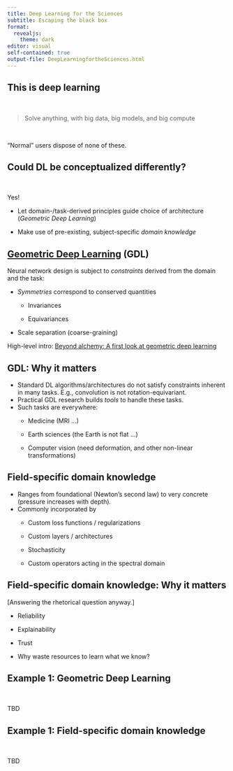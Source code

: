 ```yaml
---
title: Deep Learning for the Sciences
subtitle: Escaping the black box
format:
  revealjs: 
    theme: dark
editor: visual
self-contained: true
output-file: DeepLearningfortheSciences.html
---
```


## This is deep learning

<br />

> Solve anything, with big data, big models, and big compute

<br />

"Normal" users dispose of none of these.

## Could DL be conceptualized differently?

<br />

Yes!

-   Let domain-/task-derived principles guide choice of architecture (*Geometric Deep Learning*)

-   Make use of pre-existing, subject-specific *domain knowledge*

## [Geometric Deep Learning](https://arxiv.org/abs/2104.13478) (GDL)

Neural network design is subject to *constraints* derived from the domain and the task:

-   *Symmetries* correspond to conserved quantities

    -   Invariances

    -   Equivariances

-   Scale separation (coarse-graining)

High-level intro: [Beyond alchemy: A first look at geometric deep learning](https://blogs.rstudio.com/ai/posts/2021-08-26-geometric-deep-learning/)

## GDL: Why it matters

-   Standard DL algorithms/architectures do not satisfy constraints inherent in many tasks. E.g., convolution is not rotation-equivariant.
-   Practical GDL research builds *tools* to handle these tasks.
-   Such tasks are everywhere:
    -   Medicine (MRI ...)

    -   Earth sciences (the Earth is not flat ...)

    -   Computer vision (need deformation, and other non-linear transformations)

## Field-specific domain knowledge

-   Ranges from foundational (Newton's second law) to very concrete (pressure increases with depth).
-   Commonly incorporated by
    -   Custom loss functions / regularizations

    -   Custom layers / architectures

    -   Stochasticity

    -   Custom operators acting in the spectral domain

## Field-specific domain knowledge: Why it matters

\[Answering the rhetorical question anyway.\]

-   Reliability

-   Explainability

-   Trust

-   Why waste resources to learn what we know?

## Example 1: Geometric Deep Learning

<br />

TBD


## Example 1: Field-specific domain knowledge

<br />

TBD



